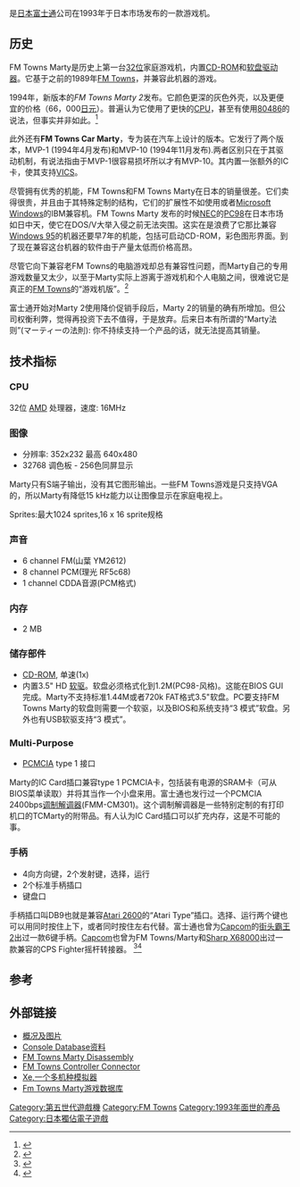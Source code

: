 {{NoteTA
| G1=Games
}}
{{Infobox CVG system
| title = FM Towns Marty
| logo = Image:FMTowns Marty logo.png
| image = Image:FM-Towns-Marty-Console-Set.jpg
| manufacturer = [[富士通|富士通]]
| type = [[電視遊樂器|電視遊樂器]]
| generation = [[游戏机历史_(第五世代)|第五世代]]
| lifespan = {{vgrelease|JP|1993年2月20日}}
| CPU = {{tsl|en|Am386|Am386|AMD 386SX}} 16 MHz
| media = [[CD-ROM|CD-ROM]], 3½寸[[磁盘|磁盘]]
| onlineservice =
| topgame =
| compatibility = [[FM_Towns|FM Towns]]
| display = 352x232-640x480分辨率，256色同屏，最大32768色。
}}

{{vgname2|FM Towns Marty|ja=FM TOWNS マーティー}}是[[日本|日本]][[富士通|富士通]]公司在1993年于日本市场发布的一款游戏机。

== 历史 ==

FM Towns Marty是历史上第一台[[32位|32位]]家庭游戏机，内置[[CD-ROM|CD-ROM]]和[[软盘|软盘驱动器]]。它基于之前的1989年[[FM_Towns|FM Towns]]，并兼容此机器的游戏。

1994年，新版本的''FM Towns Marty 2''发布。它颜色更深的灰色外壳，以及更便宜的价格（66，000[[日元|日元]]）。普遍认为它使用了更快的[[CPU|CPU]]，甚至有使用[[80486|80486]]的说法，但事实并非如此。<ref>{{Cite web |url=http://nfggames.com/forum/index.php?showtopic=2130&st=0& |title=存档副本 |access-date=2010-04-27 |archive-url=https://web.archive.org/web/20070927204339/http://nfggames.com/forum/index.php?showtopic=2130&st=0& |archive-date=2007-09-27 |dead-url=yes }}</ref>

此外还有'''FM Towns Car Marty'''，专为装在汽车上设计的版本。它发行了两个版本，MVP-1 (1994年4月发布)和MVP-10 (1994年11月发布).两者区别只在于其驱动机制，有说法指由于MVP-1很容易损坏所以才有MVP-10。其内置一张额外的IC卡，使其支持[[道路交通信息通信系统|VICS]]。

尽管拥有优秀的机能，FM Towns和FM Towns Marty在日本的销量很差。它们卖得很贵，并且由于其特殊定制的结构，它们的扩展性不如使用{{tsl|en|DOS/V}}或者[[Microsoft_Windows|Microsoft Windows]]的IBM兼容机。FM Towns Marty 发布的时候[[NEC|NEC]]的[[PC98|PC98]]在日本市场如日中天，使它在DOS/V大举入侵之前无法突围。这实在是浪费了它那比兼容[[Windows_95|Windows 95]]的机器还要早7年的机能，包括可启动CD-ROM，彩色图形界面。到了现在兼容这台机器的软件由于产量太低而价格高昂。

尽管它向下兼容老FM Towns的电脑游戏却总有兼容性问题，而Marty自己的专用游戏数量又太少，以至于Marty实际上游离于游戏机和个人电脑之间，很难说它是真正的[[FM_Towns|FM Towns]]的“游戏机版”。<ref>{{Cite web |url=http://ultimateconsoledatabase.com/golden/fm_towns_marty.htm |title=FM TOWNS MARTY On ultimateconsoledatabase |access-date=2010-05-06 |archive-url=https://web.archive.org/web/20091211234429/http://ultimateconsoledatabase.com/golden/fm_towns_marty.htm |archive-date=2009-12-11 |dead-url=yes }}</ref>

富士通开始对Marty 2使用降价促销手段后，Marty 2的销量的确有所增加。但公司权衡利弊，觉得再投资下去不值得，于是放弃。后来日本有所谓的“Marty法则”(マーティーの法則): 你不持续支持一个产品的话，就无法提高其销量。

== 技术指标 ==

=== CPU ===

32位 [[AMD|AMD]] {{tsl|en|Am386|Am386|386SX}}处理器，速度: 16MHz

=== 图像 ===

* 分辨率: 352x232 最高 640x480
* 32768 调色板 - 256色同屏显示

Marty只有S端子输出，没有其它图形输出。一些FM Towns游戏是只支持VGA的，所以Marty有降低15 kHz能力以让图像显示在家庭电视上。

Sprites:最大1024 sprites,16 x 16 sprite规格

=== 声音 ===

* 6 channel FM(山葉 YM2612)
* 8 channel PCM(理光 RF5c68)
* 1 channel CDDA音源(PCM格式)

=== 内存 ===

* 2 MB

=== 储存部件 ===

* [[CD-ROM|CD-ROM]], 单速(1x)
* 内置3.5" HD [[软驱|软驱]]。软盘必须格式化到1.2M(PC98-风格)。这能在BIOS GUI完成。Marty不支持标准1.44M或者720k FAT格式3.5"软盘。PC要支持FM Towns Marty的软盘则需要一个软驱，以及BIOS和系统支持“3 模式”软盘。另外也有USB软驱支持“3 模式”。

=== Multi-Purpose ===

* [[PCMCIA|PCMCIA]] type 1 接口

Marty的IC Card插口兼容type 1 PCMCIA卡，包括装有电源的SRAM卡（可从BIOS菜单读取）并将其当作一个小盘来用。富士通也发行过一个PCMCIA 2400bps[[调制解调器|调制解调器]](FMM-CM301)。这个调制解调器是一些特别定制的有打印机口的TCMarty的附带品。有人认为IC Card插口可以扩充内存，这是不可能的事。

=== 手柄 ===

* 4向方向键，2个发射键，选择，运行
* 2个标准手柄插口
* 键盘口

手柄插口叫DB9也就是兼容[[Atari_2600|Atari 2600]]的“Atari Type”插口。选择、运行两个键也可以用同时按住上下，或者同时按住左右代替。富士通也曾为[[Capcom|Capcom]]的[[街头霸王2|街头霸王2]]出过一款6键手柄。[[Capcom|Capcom]]也曾为FM Towns/Marty和[[Sharp_X68000|Sharp X68000]]出过一款兼容的CPS Fighter摇杆转接器。 <ref>{{Cite web |url=http://gamesx.com/wiki/doku.php?id=controls:capcompowerstick |title=存档副本 |accessdate=2010-04-27 |archive-date=2010-04-29 |archive-url=https://web.archive.org/web/20100429164337/http://gamesx.com/wiki/doku.php?id=controls:capcompowerstick |dead-url=no }}</ref><ref>{{Cite web |url=http://www.videogameconsolelibrary.com/pg90-fm_towns.htm |title=videogame console library的资料 |accessdate=2010-05-06 |archive-date=2019-08-15 |archive-url=https://web.archive.org/web/20190815173149/http://www.videogameconsolelibrary.com/pg90-fm_towns.htm |dead-url=no }}</ref>

== 参考 ==
{{reflist}}

== 外部链接 ==

* [http://members.tripod.com/~faberp/marty.htm 概况及图片] {{Wayback|url=http://members.tripod.com/~faberp/marty.htm |date=20090204081212 }}
* [http://www.consoledatabase.com/consoleinfo/fujitsufmtownsmarty/ Console Database资料]{{Wayback|url=http://www.consoledatabase.com/consoleinfo/fujitsufmtownsmarty/ |date=20100126015103 }}
* [https://web.archive.org/web/20070927204426/http://nfggames.com/forum/index.php?showtopic=2130&hl= FM Towns Marty Disassembly]
* [http://www.gamesx.com/wiki/doku.php?id=controls:fm_towns_controller FM Towns Controller Connector]{{Wayback|url=http://www.gamesx.com/wiki/doku.php?id=controls:fm_towns_controller |date=20101122135217 }}
* [http://xe-emulator.com/ Xe,一个多机种模拟器]{{Wayback|url=http://xe-emulator.com/ |date=20080518092552 }}
* [https://web.archive.org/web/20091018102908/http://www.gamescollection.it/special/show/63 Fm Towns Marty游戏数据库]

{{第五世代遊戲機}}
{{电视游戏机}}

[[Category:第五世代遊戲機|Category:第五世代遊戲機]]
[[Category:FM_Towns|Category:FM Towns]]
[[Category:1993年面世的產品|Category:1993年面世的產品]]
[[Category:日本獨佔電子遊戲|Category:日本獨佔電子遊戲]]
